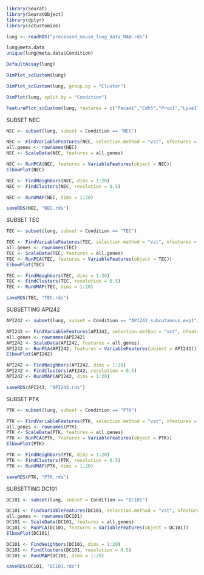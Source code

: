 ```r
library(Seurat)
library(SeuratObject)
library(dplyr)
library(scCustomize)
```

```r
lung <- readRDS("processed_mouse_lung_data_RAW.rds")
```

```r
lung@meta.data
unique(lung@meta.data$Condition)
```
```r
DefaultAssay(lung)
```

```r
DimPlot_scCustom(lung)
```
```r
DimPlot_scCustom(lung, group.by = "Cluster")
```

```r
DimPlot(lung, split.by = "Condition")
```

```r
FeaturePlot_scCustom(lung, features = c("Pecam1","Cdh5","Prox1","Lyve1","Pdpn","Ptprc","Flt4","Zeb1","Zeb2","Snai1","Snai2"), reduction = "umap", order = TRUE)
```

SUBSET NEC
```r
NEC <- subset(lung, subset = Condition == "NEC")
```

```r
NEC <- FindVariableFeatures(NEC, selection.method = "vst", nfeatures = 2000)
all.genes <- rownames(NEC)
NEC <- ScaleData(NEC, features = all.genes)

NEC <- RunPCA(NEC, features = VariableFeatures(object = NEC))
ElbowPlot(NEC)
```

```r
NEC <- FindNeighbors(NEC, dims = 1:20)
NEC <- FindClusters(NEC, resolution = 0.5)
```

```r
NEC <- RunUMAP(NEC, dims = 1:20)
```
```r
saveRDS(NEC, "NEC.rds")
```

SUBSET TEC
```r
TEC <- subset(lung, subset = Condition == "TEC")
```	
```r
TEC <- FindVariableFeatures(TEC, selection.method = "vst", nfeatures = 2000)
all.genes <- rownames(TEC)
TEC <- ScaleData(TEC, features = all.genes)
TEC <- RunPCA(TEC, features = VariableFeatures(object = TEC))
ElbowPlot(TEC)
```
```r
TEC <- FindNeighbors(TEC, dims = 1:20)
TEC <- FindClusters(TEC, resolution = 0.5)
TEC <- RunUMAP(TEC, dims = 1:20)
```
```r
saveRDS(TEC, "TEC.rds")
```

SUBSETTING API242
```r
API242 <- subset(lung, subset = Condition == "API242_subcutanous.exp1")
```	
```r
API242 <- FindVariableFeatures(API242, selection.method = "vst", nfeatures = 2000)
all.genes <- rownames(API242)
API242 <- ScaleData(API242, features = all.genes)
API242 <- RunPCA(API242, features = VariableFeatures(object = API242))
ElbowPlot(API242)
```
```r
API242 <- FindNeighbors(API242, dims = 1:20)
API242 <- FindClusters(API242, resolution = 0.5)
API242 <- RunUMAP(API242, dims = 1:20)
```
```r
saveRDS(API242, "API242.rds")
```

SUBSET PTK
```r
PTK <- subset(lung, subset = Condition == "PTK")
```	
```r
PTK <- FindVariableFeatures(PTK, selection.method = "vst", nfeatures = 2000)
all.genes <- rownames(PTK)
PTK <- ScaleData(PTK, features = all.genes)
PTK <- RunPCA(PTK, features = VariableFeatures(object = PTK))
ElbowPlot(PTK)
```
```r
PTK <- FindNeighbors(PTK, dims = 1:20)
PTK <- FindClusters(PTK, resolution = 0.5)
PTK <- RunUMAP(PTK, dims = 1:20)
```
```r
saveRDS(PTK, "PTK.rds")
```

SUBSETTING DC101
```r
DC101 <- subset(lung, subset = Condition == "DC101")
```	
```r
DC101 <- FindVariableFeatures(DC101, selection.method = "vst", nfeatures = 2000)
all.genes <- rownames(DC101)
DC101 <- ScaleData(DC101, features = all.genes)
DC101 <- RunPCA(DC101, features = VariableFeatures(object = DC101))
ElbowPlot(DC101)
```
```r
DC101 <- FindNeighbors(DC101, dims = 1:20)
DC101 <- FindClusters(DC101, resolution = 0.5)
DC101 <- RunUMAP(DC101, dims = 1:20)
```
```r
saveRDS(DC101, "DC101.rds")
```
